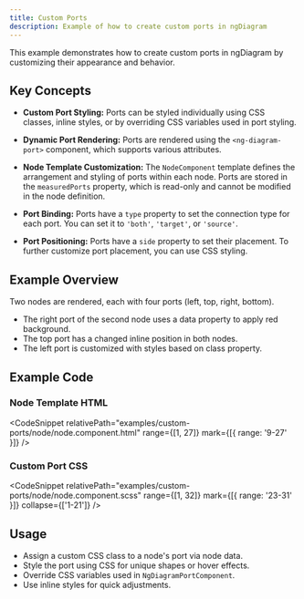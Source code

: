 ```yaml
---
title: Custom Ports
description: Example of how to create custom ports in ngDiagram
---
```



This example demonstrates how to create custom ports in ngDiagram by customizing their appearance and behavior.

## Key Concepts

- **Custom Port Styling:**
  Ports can be styled individually using CSS classes, inline styles, or by overriding CSS variables used in port styling.

- **Dynamic Port Rendering:**
  Ports are rendered using the `<ng-diagram-port>` component, which supports various attributes.

- **Node Template Customization:**
  The `NodeComponent` template defines the arrangement and styling of ports within each node.
  Ports are stored in the `measuredPorts` property, which is read-only and cannot be modified in the node definition.

- **Port Binding:**
  Ports have a `type` property to set the connection type for each port. You can set it to `'both'`, `'target'`, or `'source'`.

- **Port Positioning:**
  Ports have a `side` property to set their placement.
  To further customize port placement, you can use CSS styling.

## Example Overview

Two nodes are rendered, each with four ports (left, top, right, bottom).

- The right port of the second node uses a data property to apply red background.
- The top port has a changed inline position in both nodes.
- The left port is customized with styles based on class property.

## Example Code

### Node Template HTML

<CodeSnippet relativePath="examples/custom-ports/node/node.component.html" range={[1, 27]} mark={[{ range: '9-27' }]} />

### Custom Port CSS

<CodeSnippet
  relativePath="examples/custom-ports/node/node.component.scss"
  range={[1, 32]}
  mark={[{ range: '23-31' }]}
  collapse={['1-21']}
/>

## Usage

- Assign a custom CSS class to a node's port via node data.
- Style the port using CSS for unique shapes or hover effects.
- Override CSS variables used in `NgDiagramPortComponent`.
- Use inline styles for quick adjustments.

<CustomPorts />

<ExampleViewer dirName="custom-ports" />
